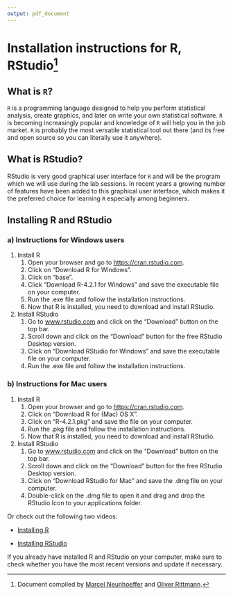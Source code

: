 ```yaml
---
output: pdf_document
---
```


\thispagestyle{empty}

# Installation instructions for R, RStudio^[Document compiled by [Marcel Neunhoeffer](https://www.marcel-neunhoeffer.com/) and [Oliver Rittmann](https://www.sowi.uni-mannheim.de/gschwend/team/postdocs-and-doctoral-students/oliver-rittmann/).] 

## What is `R`?

`R` is a programming language designed to help you perform statistical analysis, create graphics, and later on write your own statistical software. `R` is becoming increasingly popular and knowledge of `R` will help you in the job market. `R` is probably the most versatile statistical tool out there (and its free and open source so you can literally use it anywhere).

## What is RStudio?

RStudio is very good graphical user interface for `R` and will be the program which we will use during the lab sessions. In recent years a growing number of features have been added to this graphical user interface, which makes it the preferred choice for learning `R` especially among beginners.


## Installing R and RStudio

### a) Instructions for Windows users

1. Install R
    1. Open your browser and go to [https://cran.rstudio.com](https://cran.rstudio.com).
    2. Click on "Download R for Windows".
    3. Click on "base".
    4. Click "Download R-4.2.1 for Windows" and save the executable file on your computer.
    5. Run the .exe file and follow the installation instructions.
    6. Now that R is installed, you need to download and install RStudio.
    
2. Install RStudio
    1. Go to [www.rstudio.com](www.rstudio.com) and click on the "Download" button on the top bar.
    2. Scroll down and click on the "Download" button for the free RStudio Desktop version.
    3. Click on "Download RStudio for Windows" and save the executable file on your computer.
    4. Run the .exe file and follow the installation instructions.


### b) Instructions for Mac users

1. Install R
    1. Open your browser and go to [https://cran.rstudio.com](https://cran.rstudio.com).
    2. Click on "Download R for (Mac) OS X".
    3. Click on "R-4.2.1.pkg" and save the file on your computer.
    4. Run the .pkg file and follow the installation instructions.
    5. Now that R is installed, you need to download and install RStudio.

2. Install RStudio
    1. Go to [www.rstudio.com](www.rstudio.com) and click on the "Download" button on the top bar.
    2. Scroll down and click on the "Download" button for the free RStudio Desktop version.
    3. Click on "Download RStudio for Mac" and save the .dmg file on your computer.
    4. Double-click on the .dmg file to open it and drag and drop the RStudio Icon to your applications folder.
    
Or check out the following two videos:

- [Installing R](https://vimeo.com/203516510)

- [Installing RStudio](https://vimeo.com/203516968)

If you already have installed R and RStudio on your computer, make sure to check whether you have the most recent versions and update if necessary.
